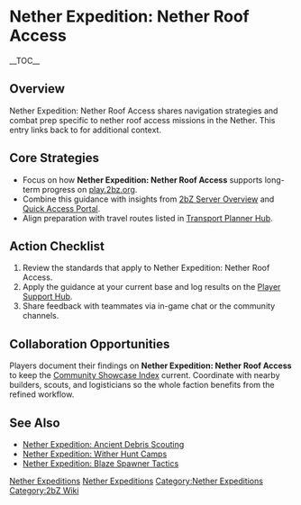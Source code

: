 {{Short description|Nether Expedition: Nether Roof Access shares navigation strategies and combat prep specific to nether roof access missions in the Nether}}
= Nether Expedition: Nether Roof Access =
{{2bZ Navbox}}
__TOC__

== Overview ==
Nether Expedition: Nether Roof Access shares navigation strategies and combat prep
specific to nether roof access missions in the Nether. This entry links back to
[[Category:Nether Expeditions|Nether Expeditions]] for additional context.

== Core Strategies ==
* Focus on how '''Nether Expedition: Nether Roof Access''' supports long-term progress on [[play.2bz.org]].
* Combine this guidance with insights from [[2bZ Server Overview]] and [[Quick Access Portal]].
* Align preparation with travel routes listed in [[Transport Planner Hub]].

== Action Checklist ==
# Review the [[Category:Nether Expeditions|Nether Expeditions]] standards that apply to Nether Expedition: Nether Roof Access.
# Apply the guidance at your current base and log results on the [[Player Support Hub]].
# Share feedback with teammates via in-game chat or the community channels.

== Collaboration Opportunities ==
Players document their findings on '''Nether Expedition: Nether Roof Access''' to keep the
[[Community Showcase Index]] current. Coordinate with nearby builders, scouts, and
logisticians so the whole faction benefits from the refined workflow.

== See Also ==
* [[Nether Expedition: Ancient Debris Scouting]]
* [[Nether Expedition: Wither Hunt Camps]]
* [[Nether Expedition: Blaze Spawner Tactics]]

[[Category:Nether Expeditions]]
[[Category:2bZ Wiki]]
